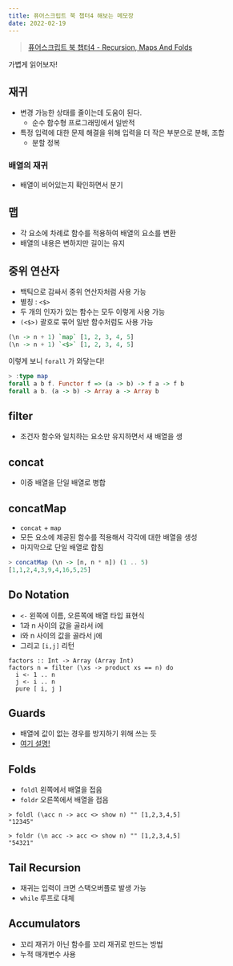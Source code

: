 ```yaml
---
title: 퓨어스크립트 북 챕터4 해보는 메모장
date: 2022-02-19
---
```


> [퓨어스크립트 북 챕터4 - Recursion, Maps And Folds](https://book.purescript.org/chapter4.html)

가볍게 읽어보자!

## 재귀  
- 변경 가능한 상태를 줄이는데 도움이 된다.
    - 순수 함수형 프로그래밍에서 일반적
- 특정 입력에 대한 문제 해결을 위해 입력을 더 작은 부분으로 분해, 조합
    - 분할 정복

### 배열의 재귀
- 배열이 비어있는지 확인하면서 분기

## 맵
- 각 요소에 차례로 함수를 적용하여 배열의 요소를 변환
- 배열의 내용은 변하지만 길이는 유지

## 중위 연산자
- 백틱으로 감싸서 중위 연산자처럼 사용 가능
- 별칭 : `<$>`
- 두 개의 인자가 있는 함수는 모두 이렇게 사용 가능
- `(<$>)` 괄호로 묶어 일반 함수처럼도 사용 가능

```purescript
(\n -> n + 1) `map` [1, 2, 3, 4, 5]
(\n -> n + 1) `<$>` [1, 2, 3, 4, 5]
```

이렇게 보니 `forall` 가 와닿는다! 

```purescript
> :type map
forall a b f. Functor f => (a -> b) -> f a -> f b
forall a b. (a -> b) -> Array a -> Array b
```

## filter
- 조건자 함수와 일치하는 요소만 유지하면서 새 배열을 생

## concat
- 이중 배열을 단일 배열로 병합

## concatMap
- `concat` + `map`
- 모든 요소에 제공된 함수를 적용해서 각각에 대한 배열을 생성
- 마지막으로 단일 배열로 합침

```purescript
> concatMap (\n -> [n, n * n]) (1 .. 5)
[1,1,2,4,3,9,4,16,5,25]
```

## Do Notation
- `<-` 왼쪽에 이름, 오른쪽에 배열 타입 표현식
- 1과 n 사이의 값을 골라서 i에 
- i와 n 사이의 값을 골라서 j에
- 그리고 `[i,j]` 리턴

```
factors :: Int -> Array (Array Int)
factors n = filter (\xs -> product xs == n) do
  i <- 1 .. n
  j <- i .. n
  pure [ i, j ]
```

## Guards
- 배열에 값이 없는 경우를 방지하기 위해 쓰는 듯
- [여기 설명!](https://roamresearch.com/#/app/jsonkim-public/page/o6uuLqTk5)

## Folds

- `foldl` 왼쪽에서 배열을 접음
- `foldr` 오른쪽에서 배열을 접음

```
> foldl (\acc n -> acc <> show n) "" [1,2,3,4,5]
"12345"

> foldr (\n acc -> acc <> show n) "" [1,2,3,4,5]
"54321"
```

## Tail Recursion

- 재귀는 입력이 크면 스택오버플로 발생 가능
- `while` 루프로 대체

## Accumulators

- 꼬리 재귀가 아닌 함수를 꼬리 재귀로 만드는 방법
- 누적 매개변수 사용 





